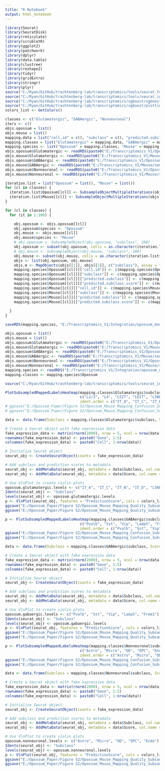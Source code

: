 ```yaml
---
title: "R Notebook"
output: html_notebook
---
```



```r

library(Seurat)
library(SeuratDisk)
library(reticulate)
library(scrubletR)
library(ggplot2)
library(patchwork)
library(dplyr)
library(data.table)
library(clustree)
library(reshape2)
library(tidyr)
library(gridExtra)
library(stringr)
library(plyr)
source("C:/Ryan/GitHub/trachtenberg-lab/transcriptomics/tools/seurat_functions.R")
source("C:/Ryan/GitHub/trachtenberg-lab/transcriptomics/tools/seurat_integration_functions.R")
source("C:/Ryan/GitHub/trachtenberg-lab/transcriptomics/xgboost/xgboost_train.R")
source("C:/Ryan/GitHub/trachtenberg-lab/transcriptomics/xgboost/plottingFxns.R")
colors_list <- GetColors()

classes <- c("Glutamatergic", "GABAergic", "Nonneuronal")
iters <- c()
objs.opossum = list()
objs.mouse = list()
mapping.data = list("cell.id" = c(), "subclass" = c(), "predicted.subclass" = c(), "predicted.subclass.score" = c())
mapping.classes = list("Glutamatergic" = mapping.data, "GABAergic" = mapping.data, "Nonneuronal" = mapping.data)
mapping.species <- list("Opossum" = mapping.classes, "Mouse" = mapping.classes)
objs.opossum$Glutamatergic <- readRDS(paste0("E:/Transcriptomics_V1/Opossum/seurat/opossum_v1_glutamatergic_processed.rds"))
objs.mouse$Glutamatergic <- readRDS(paste0("E:/Transcriptomics_V1/Mouse/seurat/mouse_v1_P38_glutamatergic_processed.rds"))
objs.opossum$GABAergic <- readRDS(paste0("E:/Transcriptomics_V1/Opossum/seurat/opossum_v1_gabaergic_processed.rds"))
objs.mouse$GABAergic <- readRDS(paste0("E:/Transcriptomics_V1/Mouse/seurat/mouse_v1_P38_gabaergic_processed.rds"))
objs.opossum$Nonneuronal <- readRDS(paste0("E:/Transcriptomics_V1/Opossum/seurat/opossum_v1_nonneuronal_processed.rds"))
objs.mouse$Nonneuronal <- readRDS(paste0("E:/Transcriptomics_V1/Mouse/seurat/mouse_v1_P38_nonneuronal_processed.rds"))

iteration.list = list("Opossum" = list(), "Mouse" = list())
for (cl in classes) {
  iteration.list$Opossum[[cl]] <- SubsampleObjectMultipleIterations(objs.opossum[[cl]], "subclass", 100, 100)
  iteration.list$Mouse[[cl]] <- SubsampleObjectMultipleIterations(objs.mouse[[cl]], "subclass", 100, 100)
}

for (cl in classes) {
  for (it in 1:100) {

    obj.opossum <- objs.opossum[[cl]]
    obj.opossum$species <- "Opossum"
    obj.mouse <- objs.mouse[[cl]]
    obj.mouse$species <- "Mouse"
    # obj.opossum <- SubsampleObject(obj.opossum, "subclass", 200)
    obj.opossum <- subset(obj.opossum, cells = as.character(iteration.list$Opossum[[cl]][[it]]))
    # obj.mouse <- SubsampleObject(obj.mouse, "subclass", 200)
    obj.mouse <- subset(obj.mouse, cells = as.character(iteration.list$Mouse[[cl]][[it]]))
    objs <- list(obj.opossum, obj.mouse)
    objs.m <- MapObjects(objs[[1]], objs[[2]], c("subclass"), assay = "SCT")
    mapping.species$Opossum[[cl]][["cell.id"]] <- c(mapping.species$Opossum[[cl]][["cell.id"]], as.character(colnames(objs.m[[1]])))
    mapping.species$Opossum[[cl]][["subclass"]] <- c(mapping.species$Opossum[[cl]][["subclass"]], as.character(objs.m[[1]]$subclass))
    mapping.species$Opossum[[cl]][["predicted.subclass"]] <- c(mapping.species$Opossum[[cl]][["predicted.subclass"]], as.character(objs.m[[1]]$predicted.subclass))
    mapping.species$Opossum[[cl]][["predicted.subclass.score"]] <- c(mapping.species$Opossum[[cl]][["predicted.subclass.score"]], as.numeric(objs.m[[1]]$predicted.subclass.score))
    mapping.species$Mouse[[cl]][["cell.id"]] <- c(mapping.species$Mouse[[cl]][["cell.id"]], as.character(colnames(objs.m[[2]])))
    mapping.species$Mouse[[cl]][["subclass"]] <- c(mapping.species$Mouse[[cl]][["subclass"]], as.character(objs.m[[2]]$subclass))
    mapping.species$Mouse[[cl]][["predicted.subclass"]] <- c(mapping.species$Mouse[[cl]][["predicted.subclass"]], as.character(objs.m[[2]]$predicted.subclass))
    mapping.species$Mouse[[cl]][["predicted.subclass.score"]] <- c(mapping.species$Mouse[[cl]][["predicted.subclass.score"]], as.numeric(objs.m[[2]]$predicted.subclass.score))
  
  }
}

```


```r

saveRDS(mapping.species, "E:/Transcriptomics_V1/Integration/opossum_mouse_subsampled_mapping_100it.rds")

```


```r

objs.opossum = list()
objs.mouse = list()
objs.opossum$Glutamatergic <- readRDS(paste0("E:/Transcriptomics_V1/Opossum/seurat/opossum_v1_glutamatergic_processed.rds"))
objs.mouse$Glutamatergic <- readRDS(paste0("E:/Transcriptomics_V1/Mouse/seurat/mouse_v1_P38_glutamatergic_processed.rds"))
objs.opossum$GABAergic <- readRDS(paste0("E:/Transcriptomics_V1/Opossum/seurat/opossum_v1_gabaergic_processed.rds"))
objs.mouse$GABAergic <- readRDS(paste0("E:/Transcriptomics_V1/Mouse/seurat/mouse_v1_P38_gabaergic_processed.rds"))
objs.opossum$Nonneuronal <- readRDS(paste0("E:/Transcriptomics_V1/Opossum/seurat/opossum_v1_nonneuronal_processed.rds"))
objs.mouse$Nonneuronal <- readRDS(paste0("E:/Transcriptomics_V1/Mouse/seurat/mouse_v1_P38_nonneuronal_processed.rds"))
mapping.species <- readRDS("E:/Transcriptomics_V1/Integration/opossum_mouse_subsampled_mapping_100it.rds")
mapping.classes <- mapping.species$Opossum

```


```r

source("C:/Ryan/GitHub/trachtenberg-lab/transcriptomics/tools/seurat_integration_functions.R")

PlotSubsampledMappedLabelsHeatmap(mapping.classes$Glutamatergic$subclass, mapping.classes$Glutamatergic$predicted.subclass, 
                                  c("L2/3", "L4", "L5IT", "L6IT", "L5NP", "L5PT", "L6CT", "L6b"), normalize = "row", 
                                  ident.order = c("IT_A", "IT_C", "IT_B", "IT_D", "L2/3", "L4", "L5IT", "L6IT", "L5NP", "L5PT", "L6CT", "L6b"))
# ggsave("E:/Opossum_Paper/Figure S2/Opossum_Mouse_Mapping_Confusion_Subsampled_Glutamatergic.png", plot = p, width = 6, height = 5, dpi = 300)
# ggsave("E:/Opossum_Paper/Figure S2/Opossum_Mouse_Mapping_Confusion_Subsampled_Glutamatergic.svg", plot = p, width = 6, height = 5, dpi = 300)

```


```r

data <- data.frame(Subclass = mapping.classes$Glutamatergic$subclass, Score = mapping.classes$Glutamatergic$predicted.subclass.score)

# Create a Seurat object with fake expression data
fake_expression_data <- matrix(rnorm(2000), nrow = 5, ncol = nrow(data))  # 20 genes, 100 cells
rownames(fake_expression_data) <- paste0("Gene", 1:5)
colnames(fake_expression_data) <- paste0("Cell", 1:nrow(data))

# Initialize Seurat object
seurat_obj <- CreateSeuratObject(counts = fake_expression_data)

# Add subclass and prediction scores to metadata
seurat_obj <- AddMetaData(seurat_obj, metadata = data$Subclass, col.name = "Subclass")
seurat_obj <- AddMetaData(seurat_obj, metadata = data$Score, col.name = "PredictionScore")

# Use VlnPlot to create violin plots
opossum.glutamatergic.levels <- c("IT_A", "IT_C", "IT_B", "IT_D", "L5NP", "L5PT", "L6CT", "L6b")
Idents(seurat_obj) <- "Subclass"
levels(seurat_obj) <- opossum.glutamatergic.levels
p <- VlnPlot(seurat_obj, features = "PredictionScore", cols = colors_list[opossum.glutamatergic.levels], pt.size = 0.5) + ylim(0, 1) + theme(legend.spacing.x = unit(3.0, 'cm'))
ggsave("E:/Opossum_Paper/Figure S2/Opossum_Mouse_Mapping_Quality_Subsampled_Glutamatergic.png", plot = p, dpi = 300)
ggsave("E:/Opossum_Paper/Figure S2/Opossum_Mouse_Mapping_Quality_Subsampled_Glutamatergic.svg", plot = p, dpi = 300)

```


```r

p <- PlotSubsampledMappedLabelsHeatmap(mapping.classes$GABAergic$subclass, mapping.classes$GABAergic$predicted.subclass, 
                                  c("Pvalb", "Sst", "Vip", "Lamp5", "Frem1"), normalize = "row", 
                                  ident.order = c("Pvalb", "Sst", "Vip", "Lamp5", "Frem1", "Stac"))
ggsave("E:/Opossum_Paper/Figure S2/Opossum_Mouse_Mapping_Confusion_Subsampled_GABAergic.png", plot = p, width = 5, height = 4.5, dpi = 300)
ggsave("E:/Opossum_Paper/Figure S2/Opossum_Mouse_Mapping_Confusion_Subsampled_GABAergic.svg", plot = p, width = 5, height = 4.5, dpi = 300)

```


```r

data <- data.frame(Subclass = mapping.classes$GABAergic$subclass, Score = mapping.classes$GABAergic$predicted.subclass.score)

# Create a Seurat object with fake expression data
fake_expression_data <- matrix(rnorm(2000), nrow = 5, ncol = nrow(data))  # 20 genes, 100 cells
rownames(fake_expression_data) <- paste0("Gene", 1:5)
colnames(fake_expression_data) <- paste0("Cell", 1:nrow(data))

# Initialize Seurat object
seurat_obj <- CreateSeuratObject(counts = fake_expression_data)

# Add subclass and prediction scores to metadata
seurat_obj <- AddMetaData(seurat_obj, metadata = data$Subclass, col.name = "Subclass")
seurat_obj <- AddMetaData(seurat_obj, metadata = data$Score, col.name = "PredictionScore")

# Use VlnPlot to create violin plots
opossum.gabaergic.levels <- c("Pvalb", "Sst", "Vip", "Lamp5", "Frem1")
Idents(seurat_obj) <- "Subclass"
levels(seurat_obj) <- opossum.gabaergic.levels
p <- VlnPlot(seurat_obj, features = "PredictionScore", cols = colors_list[opossum.gabaergic.levels], pt.size = 0.5) + ylim(0, 1) + theme(legend.spacing.x = unit(3.0, 'cm'))
ggsave("E:/Opossum_Paper/Figure S2/Opossum_Mouse_Mapping_Quality_Subsampled_GABAergic.png", plot = p, dpi = 300)
ggsave("E:/Opossum_Paper/Figure S2/Opossum_Mouse_Mapping_Quality_Subsampled_GABAergic.svg", plot = p, dpi = 300)

```


```r

p <- PlotSubsampledMappedLabelsHeatmap(mapping.classes$Nonneuronal$subclass, mapping.classes$Nonneuronal$predicted.subclass, 
                                  c("Astro", "Micro", "OD", "OPC", "Endo", "VLMC"), normalize = "row", 
                                  ident.order = c("Astro", "Micro", "OD", "OPC", "Endo", "VLMC"))
ggsave("E:/Opossum_Paper/Figure S2/Opossum_Mouse_Mapping_Confusion_Subsampled_Nonneuronal.png", plot = p, width = 5, height = 4.5, dpi = 300)
ggsave("E:/Opossum_Paper/Figure S2/Opossum_Mouse_Mapping_Confusion_Subsampled_Nonneuronal.svg", plot = p, width = 5, height = 4.5, dpi = 300)

```


```r

data <- data.frame(Subclass = mapping.classes$Nonneuronal$subclass, Score = mapping.classes$Nonneuronal$predicted.subclass.score)

# Create a Seurat object with fake expression data
fake_expression_data <- matrix(rnorm(2000), nrow = 5, ncol = nrow(data))  # 20 genes, 100 cells
rownames(fake_expression_data) <- paste0("Gene", 1:5)
colnames(fake_expression_data) <- paste0("Cell", 1:nrow(data))

# Initialize Seurat object
seurat_obj <- CreateSeuratObject(counts = fake_expression_data)

# Add subclass and prediction scores to metadata
seurat_obj <- AddMetaData(seurat_obj, metadata = data$Subclass, col.name = "Subclass")
seurat_obj <- AddMetaData(seurat_obj, metadata = data$Score, col.name = "PredictionScore")

# Use VlnPlot to create violin plots
opossum.nonneuronal.levels <- c("Astro", "Micro", "OD", "OPC", "Endo")
Idents(seurat_obj) <- "Subclass"
levels(seurat_obj) <- opossum.nonneuronal.levels
p <- VlnPlot(seurat_obj, features = "PredictionScore", cols = colors_list[opossum.nonneuronal.levels], pt.size = 0.5) + ylim(0, 1) + theme(legend.spacing.x = unit(3.0, 'cm'))
ggsave("E:/Opossum_Paper/Figure S2/Opossum_Mouse_Mapping_Quality_Subsampled_Nonneuronal.png", plot = p, dpi = 300)
ggsave("E:/Opossum_Paper/Figure S2/Opossum_Mouse_Mapping_Quality_Subsampled_Nonneuronal.svg", plot = p, dpi = 300)

```


